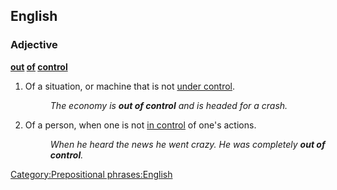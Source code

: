 ==English==

===Adjective===
'''[[out]] [[of]] [[control]]'''

#Of a situation, or machine that is not [[under control]].
#:''The economy is '''out of control''' and is headed for a crash.'' 
#Of a person, when one is not [[in control]] of one's actions.
#:''When he heard the news he went crazy. He was completely '''out of control'''.''

[[Category:Prepositional phrases:English]]